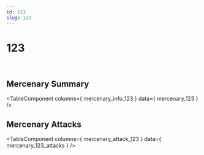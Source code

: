 ```yaml
---
id: 123
slug: 123
---
```



# 123

<div style = {{ display: "flex" }}>
    <Image img={require('@site/static/img/mercenaries/illust/thum_char_view_n_123.jpg')}/>
    <Image img={require('@site/static/img/mercenaries/illust/thum_char_view_o_123.jpg')}/>
</div>

## Mercenary Summary

<TableComponent
  columns={ mercenary_info_123 }
  data={ mercenary_123 }
/>

## Mercenary Attacks

<TableComponent
  columns={ mercenary_attack_123 }
  data={ mercenary_123_attacks }
/>